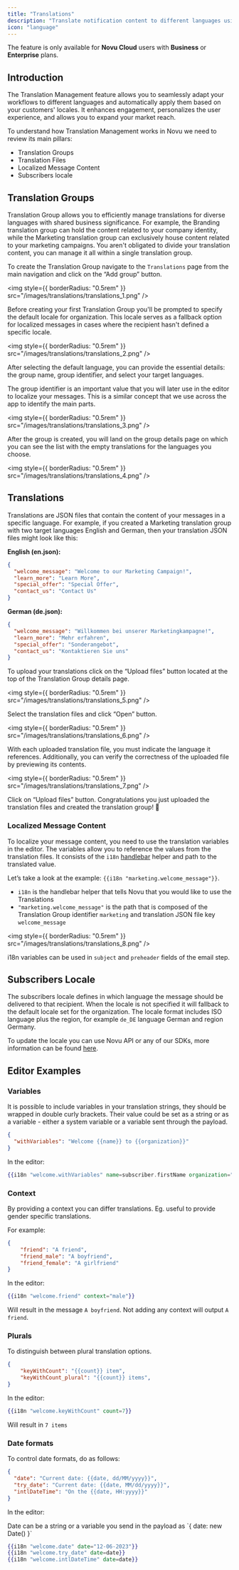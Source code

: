 ```yaml
---
title: "Translations"
description: "Translate notification content to different languages using i18n."
icon: "language"
---
```


<Info>The feature is only available for **Novu Cloud** users with **Business** or **Enterprise** plans.</Info>

## Introduction

The Translation Management feature allows you to seamlessly adapt your workflows to different languages and automatically apply them based on your customers' locales. It enhances engagement, personalizes the user experience, and allows you to expand your market reach.

To understand how Translation Management works in Novu we need to review its main pillars:

- Translation Groups
- Translation Files
- Localized Message Content
- Subscribers locale

## Translation Groups

Translation Group allows you to efficiently manage translations for diverse languages with shared business significance. For example, the Branding translation group can hold the content related to your company identity, while the Marketing translation group can exclusively house content related to your marketing campaigns. You aren't obligated to divide your translation content, you can manage it all within a single translation group.

To create the Translation Group navigate to the `Translations` page from the main navigation and click on the “Add group” button.

<img style={{ borderRadius: "0.5rem" }} src="/images/translations/translations_1.png" />

Before creating your first Translation Group you'll be prompted to specify the default locale for organization. This locale serves as a fallback option for localized messages in cases where the recipient hasn't defined a specific locale.

<img style={{ borderRadius: "0.5rem" }} src="/images/translations/translations_2.png" />

After selecting the default language, you can provide the essential details: the group name, group identifier, and select your target languages.

The group identifier is an important value that you will later use in the editor to localize your messages. This is a similar concept that we use across the app to identify the main parts.

<img style={{ borderRadius: "0.5rem" }} src="/images/translations/translations_3.png" />

After the group is created, you will land on the group details page on which you can see the list with the empty translations for the languages you choose.

<img style={{ borderRadius: "0.5rem" }} src="/images/translations/translations_4.png" />

## Translations

Translations are JSON files that contain the content of your messages in a specific language. For example, if you created a Marketing translation group with two target languages English and German, then your translation JSON files might look like this:

**English (en.json):**

```json
{
  "welcome_message": "Welcome to our Marketing Campaign!",
  "learn_more": "Learn More",
  "special_offer": "Special Offer",
  "contact_us": "Contact Us"
}
```

**German (de.json):**

```json
{
  "welcome_message": "Willkommen bei unserer Marketingkampagne!",
  "learn_more": "Mehr erfahren",
  "special_offer": "Sonderangebot",
  "contact_us": "Kontaktieren Sie uns"
}
```

To upload your translations click on the “Upload files” button located at the top of the Translation Group details page.

<img style={{ borderRadius: "0.5rem" }} src="/images/translations/translations_5.png" />

Select the translation files and click “Open” button.

<img style={{ borderRadius: "0.5rem" }} src="/images/translations/translations_6.png" />

With each uploaded translation file, you must indicate the language it references. Additionally, you can verify the correctness of the uploaded file by previewing its contents.

<img style={{ borderRadius: "0.5rem" }} src="/images/translations/translations_7.png" />

Click on “Upload files” button. Congratulations you just uploaded the translation files and created the translation group! 🎉

### Localized Message Content

To localize your message content, you need to use the translation variables in the editor. The variables allow you to reference the values from the translation files. It consists of the `i18n` [handlebar](https://docs.novu.co/content-creation-design/handlebars-helpers) helper and path to the translated value.

Let’s take a look at the example: `{{i18n "marketing.welcome_message"}}`.

- `i18n` is the handlebar helper that tells Novu that you would like to use the Translations
- `"marketing.welcome_message"` is the path that is composed of the Translation Group identifier `marketing` and translation JSON file key `welcome_message`

<img style={{ borderRadius: "0.5rem" }} src="/images/translations/translations_8.png" />

<Info>i18n variables can be used in `subject` and `preheader` fields of the email step.</Info>
## Subscribers Locale

The subscribers locale defines in which language the message should be delivered to that recipient. When the locale is not specified it will fallback to the default locale set for the organization. The locale format includes ISO language plus the region, for example `de_DE` language German and region Germany.

To update the locale you can use Novu API or any of our SDKs, more information can be found [here](https://docs.novu.co/subscribers/subscribers).

## Editor Examples

### Variables

It is possible to include variables in your translation strings, they should be wrapped in double curly brackets. Their value could be set as a string or as a variable - either a system variable or a variable sent through the payload.

```json
{
  "withVariables": "Welcome {{name}} to {{organization}}"
}
```

In the editor:

```handlebars
{{i18n "welcome.withVariables" name=subscriber.firstName organization="Novu"}}
```

### Context

By providing a context you can differ translations. Eg. useful to provide gender specific translations.

For example:

```json
{
	"friend": "A friend",
	"friend_male": "A boyfriend",
	"friend_female": "A girlfriend"
}
```

In the editor:

```handlebars
{{i18n "welcome.friend" context="male"}}
```

Will result in the message `A boyfriend`. Not adding any context will output `A friend`.

### Plurals

To distinguish between plural translation options.

```json
{
	"keyWithCount": "{{count}} item",
	"keyWithCount_plural": "{{count}} items",
}
```

In the editor:

```handlebars
{{i18n "welcome.keyWithCount" count=7}}
```

Will result in `7 items`

### Date formats

To control date formats, do as follows:

```json
{
  "date": "Current date: {{date, dd/MM/yyyy}}",
  "try_date": "Current date: {{date, MM/dd/yyyy}}",
  "intlDateTime": "On the {{date, HH:yyyy}}"
}
```

In the editor:

<Tip>
    Date can be a string or a variable you send in the payload as `{ date: new Date() }`
</Tip>

```handlebars
{{i18n "welcome.date" date="12-06-2023"}}
{{i18n "welcome.try_date" date=date}}
{{i18n "welcome.intlDateTime" date=date}}
```
